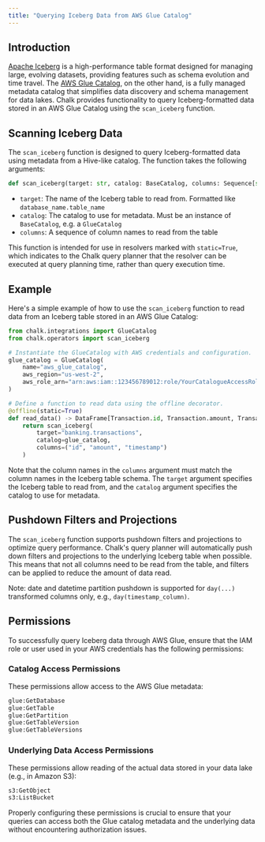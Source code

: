 ```yaml
---
title: "Querying Iceberg Data from AWS Glue Catalog"
---
```


## Introduction

[Apache Iceberg](https://iceberg.apache.org/) is a high-performance table format designed for managing large,
evolving datasets, providing features such as schema evolution and time travel.
The [AWS Glue Catalog](https://docs.aws.amazon.com/glue/latest/dg/catalog-and-crawler.html),
on the other hand, is a fully managed metadata catalog that simplifies data discovery and schema management for data
lakes. Chalk provides functionality to query Iceberg-formatted data stored in an AWS Glue Catalog using the `scan_iceberg` function.

## Scanning Iceberg Data

The `scan_iceberg` function is designed to query Iceberg-formatted data using metadata from a Hive-like catalog. The function takes the following arguments:

```python
def scan_iceberg(target: str, catalog: BaseCatalog, columns: Sequence[str]):
```

- `target`: The name of the Iceberg table to read from. Formatted like `database_name.table_name`
- `catalog`: The catalog to use for metadata. Must be an instance of `BaseCatalog`, e.g. a `GlueCatalog`
- `columns`: A sequence of column names to read from the table

This function is intended for use in resolvers marked with `static=True`, which indicates to the Chalk query planner
that the resolver can be executed at query planning time, rather than query execution time.

## Example

Here's a simple example of how to use the `scan_iceberg` function to read data from an Iceberg table stored in an AWS Glue Catalog:

```python
from chalk.integrations import GlueCatalog
from chalk.operators import scan_iceberg

# Instantiate the GlueCatalog with AWS credentials and configuration.
glue_catalog = GlueCatalog(
    name="aws_glue_catalog",
    aws_region="us-west-2",
    aws_role_arn="arn:aws:iam::123456789012:role/YourCatalogueAccessRole",
)

# Define a function to read data using the offline decorator.
@offline(static=True)
def read_data() -> DataFrame[Transaction.id, Transaction.amount, Transaction.timestamp]:
    return scan_iceberg(
        target="banking.transactions",
        catalog=glue_catalog,
        columns=("id", "amount", "timestamp")
    )
```

Note that the column names in the `columns` argument must match the column names in the Iceberg table schema.
The `target` argument specifies the Iceberg table to read from, and the `catalog` argument specifies the catalog to use for metadata.

## Pushdown Filters and Projections

The `scan_iceberg` function supports pushdown filters and projections to optimize query performance.
Chalk's query planner will automatically push down filters and projections to the underlying Iceberg table when possible.
This means that not all columns need to be read from the table, and filters can be applied to reduce the amount of data read.

Note: date and datetime partition pushdown is supported for `day(...)` transformed columns only, e.g., `day(timestamp_column)`.

## Permissions

To successfully query Iceberg data through AWS Glue, ensure that the IAM role or user used in your AWS credentials has the following permissions:

### Catalog Access Permissions

These permissions allow access to the AWS Glue metadata:

```txt
glue:GetDatabase
glue:GetTable
glue:GetPartition
glue:GetTableVersion
glue:GetTableVersions
```

### Underlying Data Access Permissions

These permissions allow reading of the actual data stored in your data lake (e.g., in Amazon S3):

```txt
s3:GetObject
s3:ListBucket
```

Properly configuring these permissions is crucial to ensure that your queries can access both the Glue
catalog metadata and the underlying data without encountering authorization issues.
